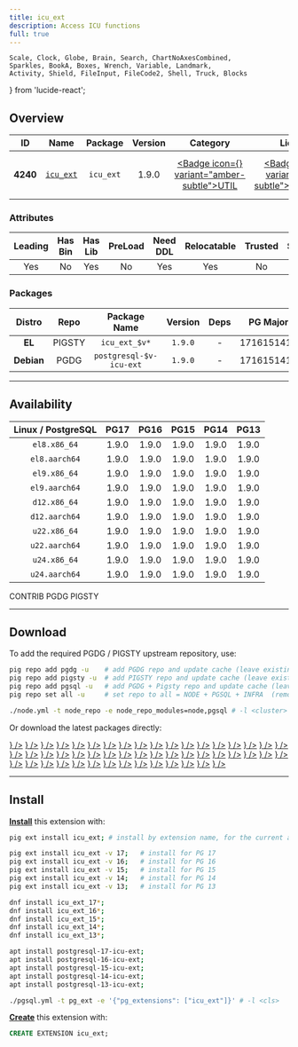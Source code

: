 ```yaml
---
title: icu_ext
description: Access ICU functions
full: true
---
```


    Scale, Clock, Globe, Brain, Search, ChartNoAxesCombined,
    Sparkles, BookA, Boxes, Wrench, Variable, Landmark,
    Activity, Shield, FileInput, FileCode2, Shell, Truck, Blocks
} from 'lucide-react';

## Overview

| <TooltipIconButton tooltip="Extension unique identifier" side="top">ID</TooltipIconButton> | <TooltipIconButton tooltip="Extension name" side="top">Name</TooltipIconButton> | <TooltipIconButton tooltip="Package name for installation" side="top">Package</TooltipIconButton> | <TooltipIconButton tooltip="Latest available extension version" side="top">Version</TooltipIconButton> | <TooltipIconButton tooltip="Extension category" side="top">Category</TooltipIconButton> | <TooltipIconButton tooltip="Open source license" side="top">License</TooltipIconButton> | <TooltipIconButton tooltip="Programming language" side="top">Lang</TooltipIconButton> |
|:--------:|:--------:|:----------:|:--------------:|:---------------------------------------:|:------------------------------------------------------:|:----:|
| **4240** | [`icu_ext`](https://github.com/dverite/icu_ext) | `icu_ext` | 1.9.0 | <a href="/ext/util" className="no-underline"><Badge icon={<Wrench />} variant="amber-subtle">UTIL</Badge></a> | <a href="/ext/list/license#postgresql" className="no-underline"><Badge icon={<Scale />} variant="blue-subtle">PostgreSQL</Badge></a> | <a href="/ext/list/lang#c"><Badge icon={<FileCode2 />} variant="blue-subtle">C</Badge></a> |

### Attributes

| <TooltipIconButton tooltip="The Primary Leading extension in the Package" side="top">Leading</TooltipIconButton> | <TooltipIconButton tooltip="Contains binary utils" side="top">Has Bin</TooltipIconButton> | <TooltipIconButton tooltip="Contains .so shared library files" side="top">Has Lib</TooltipIconButton> | <TooltipIconButton tooltip="Requires preloading via shared_preload_libraries" side="top">PreLoad</TooltipIconButton> | <TooltipIconButton tooltip="Requires CREATE EXTENSION DDL command" side="top">Need DDL</TooltipIconButton> | <TooltipIconButton tooltip="Can be installed in any schema" side="top">Relocatable</TooltipIconButton> | <TooltipIconButton tooltip="Can be created by non-superuser" side="top">Trusted</TooltipIconButton> | <TooltipIconButton tooltip="Schemas used by this extension" side="top">Schemas</TooltipIconButton> |
|:-------:|:-------:|:-------:|:-------:|:--------:|:-----------:|:-------:|:-------:|
| Yes | No | Yes | No | Yes | Yes | No | - |

### Packages

| <TooltipIconButton tooltip="Linux distribution family, EL or Debian" side="top">Distro</TooltipIconButton> | <TooltipIconButton tooltip="Package repository" side="top">Repo</TooltipIconButton> | <TooltipIconButton tooltip="The RPM/DEB Package Name Pattern (replace $v with real pg major)" side="top">Package Name</TooltipIconButton> | <TooltipIconButton tooltip="Latest package version" side="top">Version</TooltipIconButton> | <TooltipIconButton tooltip="RPM/DEB Package dependencies" side="top">Deps</TooltipIconButton> | <TooltipIconButton tooltip="Available in these PostgreSQL Major Versions" side="top">PG Major</TooltipIconButton> |
|:----------:|:--------:|:------------------------:|:-----------:|:------------:|:------------------:|
|   **EL**   | <Badge variant="amber-subtle"><span className="font-bold">PIGSTY</span></Badge> | `icu_ext_$v*` | `1.9.0` | - | <Badge variant="green-subtle">17</Badge><Badge variant="green-subtle">16</Badge><Badge variant="green-subtle">15</Badge><Badge variant="green-subtle">14</Badge><Badge variant="green-subtle">13</Badge> |
| **Debian** | <Badge variant="blue-subtle"><span className="font-bold">PGDG</span></Badge> | `postgresql-$v-icu-ext` | `1.9.0` | - | <Badge variant="green-subtle">17</Badge><Badge variant="green-subtle">16</Badge><Badge variant="green-subtle">15</Badge><Badge variant="green-subtle">14</Badge><Badge variant="green-subtle">13</Badge> |



------

## Availability

| <TooltipIconButton tooltip="Linux Distro Arch / PostgreSQL Major Version" side="top">Linux / PostgreSQL </TooltipIconButton> | **PG17** | **PG16** | **PG15** | **PG14** | **PG13** |
|:-----:|:-----:|:-----:|:-----:|:-----:|:-----:|
| `el8.x86_64` | <Badge variant="amber-subtle">1.9.0</Badge> | <Badge variant="amber-subtle">1.9.0</Badge> | <Badge variant="amber-subtle">1.9.0</Badge> | <Badge variant="amber-subtle">1.9.0</Badge> | <Badge variant="amber-subtle">1.9.0</Badge> |
| `el8.aarch64` | <Badge variant="amber-subtle">1.9.0</Badge> | <Badge variant="amber-subtle">1.9.0</Badge> | <Badge variant="amber-subtle">1.9.0</Badge> | <Badge variant="amber-subtle">1.9.0</Badge> | <Badge variant="amber-subtle">1.9.0</Badge> |
| `el9.x86_64` | <Badge variant="amber-subtle">1.9.0</Badge> | <Badge variant="amber-subtle">1.9.0</Badge> | <Badge variant="amber-subtle">1.9.0</Badge> | <Badge variant="amber-subtle">1.9.0</Badge> | <Badge variant="amber-subtle">1.9.0</Badge> |
| `el9.aarch64` | <Badge variant="amber-subtle">1.9.0</Badge> | <Badge variant="amber-subtle">1.9.0</Badge> | <Badge variant="amber-subtle">1.9.0</Badge> | <Badge variant="amber-subtle">1.9.0</Badge> | <Badge variant="amber-subtle">1.9.0</Badge> |
| `d12.x86_64` | <Badge variant="blue-subtle">1.9.0</Badge> | <Badge variant="blue-subtle">1.9.0</Badge> | <Badge variant="blue-subtle">1.9.0</Badge> | <Badge variant="blue-subtle">1.9.0</Badge> | <Badge variant="blue-subtle">1.9.0</Badge> |
| `d12.aarch64` | <Badge variant="blue-subtle">1.9.0</Badge> | <Badge variant="blue-subtle">1.9.0</Badge> | <Badge variant="blue-subtle">1.9.0</Badge> | <Badge variant="blue-subtle">1.9.0</Badge> | <Badge variant="blue-subtle">1.9.0</Badge> |
| `u22.x86_64` | <Badge variant="blue-subtle">1.9.0</Badge> | <Badge variant="blue-subtle">1.9.0</Badge> | <Badge variant="blue-subtle">1.9.0</Badge> | <Badge variant="blue-subtle">1.9.0</Badge> | <Badge variant="blue-subtle">1.9.0</Badge> |
| `u22.aarch64` | <Badge variant="blue-subtle">1.9.0</Badge> | <Badge variant="blue-subtle">1.9.0</Badge> | <Badge variant="blue-subtle">1.9.0</Badge> | <Badge variant="blue-subtle">1.9.0</Badge> | <Badge variant="blue-subtle">1.9.0</Badge> |
| `u24.x86_64` | <Badge variant="blue-subtle">1.9.0</Badge> | <Badge variant="blue-subtle">1.9.0</Badge> | <Badge variant="blue-subtle">1.9.0</Badge> | <Badge variant="blue-subtle">1.9.0</Badge> | <Badge variant="blue-subtle">1.9.0</Badge> |
| `u24.aarch64` | <Badge variant="blue-subtle">1.9.0</Badge> | <Badge variant="blue-subtle">1.9.0</Badge> | <Badge variant="blue-subtle">1.9.0</Badge> | <Badge variant="blue-subtle">1.9.0</Badge> | <Badge variant="blue-subtle">1.9.0</Badge> |

<Badge variant="green-subtle"><span className="font-black">CONTRIB</span></Badge> <Badge variant="blue-subtle"><span className="font-black">PGDG</span></Badge> <Badge variant="amber-subtle"><span className="font-black">PIGSTY</span></Badge>

------

## Download

To add the required PGDG / PIGSTY upstream repository, use:

```bash tab="pig"
pig repo add pgdg -u    # add PGDG repo and update cache (leave existing repos)
pig repo add pigsty -u  # add PIGSTY repo and update cache (leave existing repos)
pig repo add pgsql -u   # add PGDG + Pigsty repo and update cache (leave existing repos)
pig repo set all -u     # set repo to all = NODE + PGSQL + INFRA  (remove existing repos)
```
```bash tab="pigsty"
./node.yml -t node_repo -e node_repo_modules=node,pgsql # -l <cluster>
```

Or download the latest packages directly:

<Files>
    <Folder name="el8.x86_64">
        <a href="https://repo.pigsty.io/yum/pgsql/el8.x86_64/icu_ext_17-1.9.0-1PIGSTY.el8.x86_64.rpm"><File name="icu_ext_17-1.9.0-1PIGSTY.el8.x86_64.rpm" icon={<Package className="text-emerald-500" />} /></a>
        <a href="https://repo.pigsty.io/yum/pgsql/el8.x86_64/icu_ext_16-1.9.0-1PIGSTY.el8.x86_64.rpm"><File name="icu_ext_16-1.9.0-1PIGSTY.el8.x86_64.rpm" icon={<Package className="text-emerald-500" />} /></a>
        <a href="https://repo.pigsty.io/yum/pgsql/el8.x86_64/icu_ext_15-1.9.0-1PIGSTY.el8.x86_64.rpm"><File name="icu_ext_15-1.9.0-1PIGSTY.el8.x86_64.rpm" icon={<Package className="text-emerald-500" />} /></a>
        <a href="https://repo.pigsty.io/yum/pgsql/el8.x86_64/icu_ext_14-1.9.0-1PIGSTY.el8.x86_64.rpm"><File name="icu_ext_14-1.9.0-1PIGSTY.el8.x86_64.rpm" icon={<Package className="text-emerald-500" />} /></a>
        <a href="https://repo.pigsty.io/yum/pgsql/el8.x86_64/icu_ext_13-1.9.0-1PIGSTY.el8.x86_64.rpm"><File name="icu_ext_13-1.9.0-1PIGSTY.el8.x86_64.rpm" icon={<Package className="text-emerald-500" />} /></a>
    </Folder>
    <Folder name="el8.aarch64">
        <a href="https://repo.pigsty.io/yum/pgsql/el8.aarch64/icu_ext_17-1.9.0-1PIGSTY.el8.aarch64.rpm"><File name="icu_ext_17-1.9.0-1PIGSTY.el8.aarch64.rpm" icon={<Package className="text-orange-500" />} /></a>
        <a href="https://repo.pigsty.io/yum/pgsql/el8.aarch64/icu_ext_16-1.9.0-1PIGSTY.el8.aarch64.rpm"><File name="icu_ext_16-1.9.0-1PIGSTY.el8.aarch64.rpm" icon={<Package className="text-orange-500" />} /></a>
        <a href="https://repo.pigsty.io/yum/pgsql/el8.aarch64/icu_ext_15-1.9.0-1PIGSTY.el8.aarch64.rpm"><File name="icu_ext_15-1.9.0-1PIGSTY.el8.aarch64.rpm" icon={<Package className="text-orange-500" />} /></a>
        <a href="https://repo.pigsty.io/yum/pgsql/el8.aarch64/icu_ext_14-1.9.0-1PIGSTY.el8.aarch64.rpm"><File name="icu_ext_14-1.9.0-1PIGSTY.el8.aarch64.rpm" icon={<Package className="text-orange-500" />} /></a>
        <a href="https://repo.pigsty.io/yum/pgsql/el8.aarch64/icu_ext_13-1.9.0-1PIGSTY.el8.aarch64.rpm"><File name="icu_ext_13-1.9.0-1PIGSTY.el8.aarch64.rpm" icon={<Package className="text-orange-500" />} /></a>
    </Folder>
    <Folder name="el9.x86_64">
        <a href="https://repo.pigsty.io/yum/pgsql/el9.x86_64/icu_ext_17-1.9.0-1PIGSTY.el9.x86_64.rpm"><File name="icu_ext_17-1.9.0-1PIGSTY.el9.x86_64.rpm" icon={<Package className="text-emerald-500" />} /></a>
        <a href="https://repo.pigsty.io/yum/pgsql/el9.x86_64/icu_ext_16-1.9.0-1PIGSTY.el9.x86_64.rpm"><File name="icu_ext_16-1.9.0-1PIGSTY.el9.x86_64.rpm" icon={<Package className="text-emerald-500" />} /></a>
        <a href="https://repo.pigsty.io/yum/pgsql/el9.x86_64/icu_ext_15-1.9.0-1PIGSTY.el9.x86_64.rpm"><File name="icu_ext_15-1.9.0-1PIGSTY.el9.x86_64.rpm" icon={<Package className="text-emerald-500" />} /></a>
        <a href="https://repo.pigsty.io/yum/pgsql/el9.x86_64/icu_ext_14-1.9.0-1PIGSTY.el9.x86_64.rpm"><File name="icu_ext_14-1.9.0-1PIGSTY.el9.x86_64.rpm" icon={<Package className="text-emerald-500" />} /></a>
        <a href="https://repo.pigsty.io/yum/pgsql/el9.x86_64/icu_ext_13-1.9.0-1PIGSTY.el9.x86_64.rpm"><File name="icu_ext_13-1.9.0-1PIGSTY.el9.x86_64.rpm" icon={<Package className="text-emerald-500" />} /></a>
    </Folder>
    <Folder name="el9.aarch64">
        <a href="https://repo.pigsty.io/yum/pgsql/el9.aarch64/icu_ext_17-1.9.0-1PIGSTY.el9.aarch64.rpm"><File name="icu_ext_17-1.9.0-1PIGSTY.el9.aarch64.rpm" icon={<Package className="text-orange-500" />} /></a>
        <a href="https://repo.pigsty.io/yum/pgsql/el9.aarch64/icu_ext_16-1.9.0-1PIGSTY.el9.aarch64.rpm"><File name="icu_ext_16-1.9.0-1PIGSTY.el9.aarch64.rpm" icon={<Package className="text-orange-500" />} /></a>
        <a href="https://repo.pigsty.io/yum/pgsql/el9.aarch64/icu_ext_15-1.9.0-1PIGSTY.el9.aarch64.rpm"><File name="icu_ext_15-1.9.0-1PIGSTY.el9.aarch64.rpm" icon={<Package className="text-orange-500" />} /></a>
        <a href="https://repo.pigsty.io/yum/pgsql/el9.aarch64/icu_ext_14-1.9.0-1PIGSTY.el9.aarch64.rpm"><File name="icu_ext_14-1.9.0-1PIGSTY.el9.aarch64.rpm" icon={<Package className="text-orange-500" />} /></a>
        <a href="https://repo.pigsty.io/yum/pgsql/el9.aarch64/icu_ext_13-1.9.0-1PIGSTY.el9.aarch64.rpm"><File name="icu_ext_13-1.9.0-1PIGSTY.el9.aarch64.rpm" icon={<Package className="text-orange-500" />} /></a>
    </Folder>
    <Folder name="d12.x86_64">
        <a href="https://apt.postgresql.org/pub/repos/apt/pool/main/i/icu-ext/postgresql-17-icu-ext_1.9.0-1.pgdg120+1_arm64.deb"><File name="postgresql-17-icu-ext_1.9.0-1.pgdg120+1_arm64.deb" icon={<Box className="text-emerald-500" />} /></a>
        <a href="https://apt.postgresql.org/pub/repos/apt/pool/main/i/icu-ext/postgresql-16-icu-ext_1.9.0-1.pgdg120+1_arm64.deb"><File name="postgresql-16-icu-ext_1.9.0-1.pgdg120+1_arm64.deb" icon={<Box className="text-emerald-500" />} /></a>
        <a href="https://apt.postgresql.org/pub/repos/apt/pool/main/i/icu-ext/postgresql-15-icu-ext_1.9.0-1.pgdg120+1_arm64.deb"><File name="postgresql-15-icu-ext_1.9.0-1.pgdg120+1_arm64.deb" icon={<Box className="text-emerald-500" />} /></a>
        <a href="https://apt.postgresql.org/pub/repos/apt/pool/main/i/icu-ext/postgresql-14-icu-ext_1.9.0-1.pgdg120+1_arm64.deb"><File name="postgresql-14-icu-ext_1.9.0-1.pgdg120+1_arm64.deb" icon={<Box className="text-emerald-500" />} /></a>
        <a href="https://apt.postgresql.org/pub/repos/apt/pool/main/i/icu-ext/postgresql-13-icu-ext_1.9.0-1.pgdg120+1_arm64.deb"><File name="postgresql-13-icu-ext_1.9.0-1.pgdg120+1_arm64.deb" icon={<Box className="text-emerald-500" />} /></a>
    </Folder>
    <Folder name="d12.aarch64">
        <a href="https://apt.postgresql.org/pub/repos/apt/pool/main/i/icu-ext/postgresql-17-icu-ext_1.9.0-1.pgdg120+1_amd64.deb"><File name="postgresql-17-icu-ext_1.9.0-1.pgdg120+1_amd64.deb" icon={<Box className="text-orange-500" />} /></a>
        <a href="https://apt.postgresql.org/pub/repos/apt/pool/main/i/icu-ext/postgresql-16-icu-ext_1.9.0-1.pgdg120+1_amd64.deb"><File name="postgresql-16-icu-ext_1.9.0-1.pgdg120+1_amd64.deb" icon={<Box className="text-orange-500" />} /></a>
        <a href="https://apt.postgresql.org/pub/repos/apt/pool/main/i/icu-ext/postgresql-15-icu-ext_1.9.0-1.pgdg120+1_amd64.deb"><File name="postgresql-15-icu-ext_1.9.0-1.pgdg120+1_amd64.deb" icon={<Box className="text-orange-500" />} /></a>
        <a href="https://apt.postgresql.org/pub/repos/apt/pool/main/i/icu-ext/postgresql-14-icu-ext_1.9.0-1.pgdg120+1_amd64.deb"><File name="postgresql-14-icu-ext_1.9.0-1.pgdg120+1_amd64.deb" icon={<Box className="text-orange-500" />} /></a>
        <a href="https://apt.postgresql.org/pub/repos/apt/pool/main/i/icu-ext/postgresql-13-icu-ext_1.9.0-1.pgdg120+1_amd64.deb"><File name="postgresql-13-icu-ext_1.9.0-1.pgdg120+1_amd64.deb" icon={<Box className="text-orange-500" />} /></a>
    </Folder>
    <Folder name="u22.x86_64">
        <a href="https://apt.postgresql.org/pub/repos/apt/pool/main/i/icu-ext/postgresql-17-icu-ext_1.9.0-1.pgdg22.04+1_amd64.deb"><File name="postgresql-17-icu-ext_1.9.0-1.pgdg22.04+1_amd64.deb" icon={<Box className="text-emerald-500" />} /></a>
        <a href="https://apt.postgresql.org/pub/repos/apt/pool/main/i/icu-ext/postgresql-16-icu-ext_1.9.0-1.pgdg22.04+1_amd64.deb"><File name="postgresql-16-icu-ext_1.9.0-1.pgdg22.04+1_amd64.deb" icon={<Box className="text-emerald-500" />} /></a>
        <a href="https://apt.postgresql.org/pub/repos/apt/pool/main/i/icu-ext/postgresql-15-icu-ext_1.9.0-1.pgdg22.04+1_amd64.deb"><File name="postgresql-15-icu-ext_1.9.0-1.pgdg22.04+1_amd64.deb" icon={<Box className="text-emerald-500" />} /></a>
        <a href="https://apt.postgresql.org/pub/repos/apt/pool/main/i/icu-ext/postgresql-14-icu-ext_1.9.0-1.pgdg22.04+1_amd64.deb"><File name="postgresql-14-icu-ext_1.9.0-1.pgdg22.04+1_amd64.deb" icon={<Box className="text-emerald-500" />} /></a>
        <a href="https://apt.postgresql.org/pub/repos/apt/pool/main/i/icu-ext/postgresql-13-icu-ext_1.9.0-1.pgdg22.04+1_amd64.deb"><File name="postgresql-13-icu-ext_1.9.0-1.pgdg22.04+1_amd64.deb" icon={<Box className="text-emerald-500" />} /></a>
    </Folder>
    <Folder name="u22.aarch64">
        <a href="https://apt.postgresql.org/pub/repos/apt/pool/main/i/icu-ext/postgresql-17-icu-ext_1.9.0-1.pgdg22.04+1_arm64.deb"><File name="postgresql-17-icu-ext_1.9.0-1.pgdg22.04+1_arm64.deb" icon={<Box className="text-orange-500" />} /></a>
        <a href="https://apt.postgresql.org/pub/repos/apt/pool/main/i/icu-ext/postgresql-16-icu-ext_1.9.0-1.pgdg22.04+1_arm64.deb"><File name="postgresql-16-icu-ext_1.9.0-1.pgdg22.04+1_arm64.deb" icon={<Box className="text-orange-500" />} /></a>
        <a href="https://apt.postgresql.org/pub/repos/apt/pool/main/i/icu-ext/postgresql-15-icu-ext_1.9.0-1.pgdg22.04+1_arm64.deb"><File name="postgresql-15-icu-ext_1.9.0-1.pgdg22.04+1_arm64.deb" icon={<Box className="text-orange-500" />} /></a>
        <a href="https://apt.postgresql.org/pub/repos/apt/pool/main/i/icu-ext/postgresql-14-icu-ext_1.9.0-1.pgdg22.04+1_arm64.deb"><File name="postgresql-14-icu-ext_1.9.0-1.pgdg22.04+1_arm64.deb" icon={<Box className="text-orange-500" />} /></a>
        <a href="https://apt.postgresql.org/pub/repos/apt/pool/main/i/icu-ext/postgresql-13-icu-ext_1.9.0-1.pgdg22.04+1_arm64.deb"><File name="postgresql-13-icu-ext_1.9.0-1.pgdg22.04+1_arm64.deb" icon={<Box className="text-orange-500" />} /></a>
    </Folder>
    <Folder name="u24.x86_64">
        <a href="https://apt.postgresql.org/pub/repos/apt/pool/main/i/icu-ext/postgresql-17-icu-ext_1.9.0-1.pgdg24.04+1_amd64.deb"><File name="postgresql-17-icu-ext_1.9.0-1.pgdg24.04+1_amd64.deb" icon={<Box className="text-emerald-500" />} /></a>
        <a href="https://apt.postgresql.org/pub/repos/apt/pool/main/i/icu-ext/postgresql-16-icu-ext_1.9.0-1.pgdg24.04+1_amd64.deb"><File name="postgresql-16-icu-ext_1.9.0-1.pgdg24.04+1_amd64.deb" icon={<Box className="text-emerald-500" />} /></a>
        <a href="https://apt.postgresql.org/pub/repos/apt/pool/main/i/icu-ext/postgresql-15-icu-ext_1.9.0-1.pgdg24.04+1_amd64.deb"><File name="postgresql-15-icu-ext_1.9.0-1.pgdg24.04+1_amd64.deb" icon={<Box className="text-emerald-500" />} /></a>
        <a href="https://apt.postgresql.org/pub/repos/apt/pool/main/i/icu-ext/postgresql-14-icu-ext_1.9.0-1.pgdg24.04+1_amd64.deb"><File name="postgresql-14-icu-ext_1.9.0-1.pgdg24.04+1_amd64.deb" icon={<Box className="text-emerald-500" />} /></a>
        <a href="https://apt.postgresql.org/pub/repos/apt/pool/main/i/icu-ext/postgresql-13-icu-ext_1.9.0-1.pgdg24.04+1_amd64.deb"><File name="postgresql-13-icu-ext_1.9.0-1.pgdg24.04+1_amd64.deb" icon={<Box className="text-emerald-500" />} /></a>
    </Folder>
    <Folder name="u24.aarch64">
        <a href="https://apt.postgresql.org/pub/repos/apt/pool/main/i/icu-ext/postgresql-17-icu-ext_1.9.0-1.pgdg24.04+1_arm64.deb"><File name="postgresql-17-icu-ext_1.9.0-1.pgdg24.04+1_arm64.deb" icon={<Box className="text-orange-500" />} /></a>
        <a href="https://apt.postgresql.org/pub/repos/apt/pool/main/i/icu-ext/postgresql-16-icu-ext_1.9.0-1.pgdg24.04+1_arm64.deb"><File name="postgresql-16-icu-ext_1.9.0-1.pgdg24.04+1_arm64.deb" icon={<Box className="text-orange-500" />} /></a>
        <a href="https://apt.postgresql.org/pub/repos/apt/pool/main/i/icu-ext/postgresql-15-icu-ext_1.9.0-1.pgdg24.04+1_arm64.deb"><File name="postgresql-15-icu-ext_1.9.0-1.pgdg24.04+1_arm64.deb" icon={<Box className="text-orange-500" />} /></a>
        <a href="https://apt.postgresql.org/pub/repos/apt/pool/main/i/icu-ext/postgresql-14-icu-ext_1.9.0-1.pgdg24.04+1_arm64.deb"><File name="postgresql-14-icu-ext_1.9.0-1.pgdg24.04+1_arm64.deb" icon={<Box className="text-orange-500" />} /></a>
        <a href="https://apt.postgresql.org/pub/repos/apt/pool/main/i/icu-ext/postgresql-13-icu-ext_1.9.0-1.pgdg24.04+1_arm64.deb"><File name="postgresql-13-icu-ext_1.9.0-1.pgdg24.04+1_arm64.deb" icon={<Box className="text-orange-500" />} /></a>
    </Folder>
</Files>

------

## Install

[**Install**](/docs/pgsql/extension/install) this extension with:

```bash tab="pig"
pig ext install icu_ext; # install by extension name, for the current active PG version

pig ext install icu_ext -v 17;   # install for PG 17
pig ext install icu_ext -v 16;   # install for PG 16
pig ext install icu_ext -v 15;   # install for PG 15
pig ext install icu_ext -v 14;   # install for PG 14
pig ext install icu_ext -v 13;   # install for PG 13
```
```bash tab="yum" 
dnf install icu_ext_17*;
dnf install icu_ext_16*;
dnf install icu_ext_15*;
dnf install icu_ext_14*;
dnf install icu_ext_13*;
```
```bash tab="apt" 
apt install postgresql-17-icu-ext;
apt install postgresql-16-icu-ext;
apt install postgresql-15-icu-ext;
apt install postgresql-14-icu-ext;
apt install postgresql-13-icu-ext;
```
```bash tab="ansible"
./pgsql.yml -t pg_ext -e '{"pg_extensions": ["icu_ext"]}' # -l <cls>
```

[**Create**](/docs/pgsql/extension/create) this extension with:

```sql
CREATE EXTENSION icu_ext;
```


